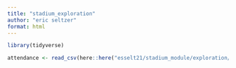 ```yaml
---
title: "stadium_exploration"
author: "eric seltzer"
format: html
---
```

```r
library(tidyverse)
```

```r
attendance <- read_csv(here::here("esselt21/stadium_module/exploration/attendance.csv"))
```

